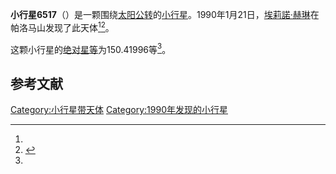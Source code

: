 {{Infobox planet
| bgcolour = #FFFFC0
| name = 6517 Buzzi
| symbol = 
| image = 
| caption = 
| discovery = yes
| discovery_ref = 
| discoverer = [[埃莉諾·赫琳|埃莉諾·赫琳]]
| discovery_site = [[帕洛马山|帕洛马山]] 
| discovered = 1990年1月21日
| designations = yes
| mp_name = 
| named_after = 
| alt_names = 
| mp_category = [[主带内小行星|主带内小行星]]
| orbit_ref = <ref name="a">[http://ssd.jpl.nasa.gov/sbdb.cgi?sstr=6517 6517 Buzzi] {{Wayback|url=http://ssd.jpl.nasa.gov/sbdb.cgi?sstr=6517 |date=20210722083916 }}，小行星數據庫瀏覽器（JPL Small-Body Database Browser）－[[美国国家航空航天局|美国国家航空航天局]]喷气推进实验室</ref>
| epoch = 2456400.5 (2013年4月18日更新)
| aphelion = {{convert|2.0179307|AU|km|3|abbr=on|lk=out}}
| perihelion = {{convert|1.8339683|AU|km|3|abbr=on}}
| semimajor = {{convert|1.9259495|AU|km|3|abbr=on}}
| eccentricity = 0.0477589
| period = 976.260623 [[日|日]]<br />2.67[[儒略年|儒略年]]
| avg_speed = 
| inclination = 23.41488
| asc_node = 125.99657
| mean_anomaly = 
| arg_peri = 150.41996
| satellites = 
| physical_characteristics = yes
| dimensions = 
| mass = 
| density = 
| surface_grav = 
| escape_velocity = 
| sidereal_day = 
| axial_tilt = 
| pole_ecliptic_lat = 
| pole_ecliptic_lon = 
| albedo = 
| temperatures= 
| temp_name1 = 
| mean_temp_1 = 
| max_temp_1 = 
| temp_name2 = 
| max_temp_2 = 
| spectral_type = 
| abs_magnitude = 150.41996
}}

'''小行星6517'''（{{lang-en|6517 Buzzi}}）是一颗围绕[[太阳|太阳]][[公转|公转]]的[[小行星|小行星]]。1990年1月21日，[[埃莉諾·赫琳|埃莉諾·赫琳]]在帕洛马山发现了此天体<ref name="a" /><ref>{{cite news|title=小行星列表|url=http://cfa-www.harvard.edu/iau/lists/NumberedMPs.txt|accessdate=2013-07-08|newspaper=哈佛大学|archive-date=2008-05-17|archive-url=https://web.archive.org/web/20080517010638/http://cfa-www.harvard.edu/iau/lists/NumberedMPs.txt|dead-url=no}}</ref>。

这颗小行星的[[绝对星等|绝对星等]]为150.41996等<ref name="a" />。

==参考文献==
{{reflist}}
{{Minor Planet Number|[[小行星6516|小行星6516]]|[[小行星6518|小行星6518]]}}

{{小天体}}

[[Category:小行星带天体|Category:小行星带天体]]
[[Category:1990年发现的小行星|Category:1990年发现的小行星]]

{{asteroid-stub}}